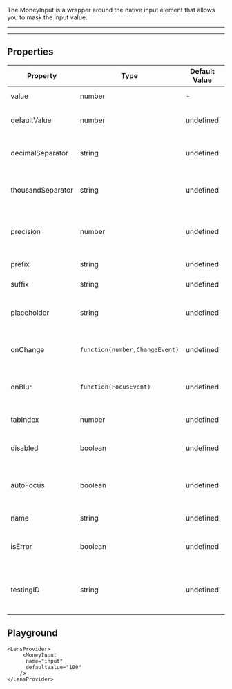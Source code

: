 
The MoneyInput is a wrapper around the native input element that allows you to mask the input value.

---

<LensProvider>
     <MoneyInput
      defaultValue={0}
      suffix="€"
    />
</LensProvider>

---

## Properties

|Property|Type|Default Value|Description|Required|
|---|---|---|---|---|
|value|number|-|Value of the input|No|
|defaultValue|number|undefined|Default value of the input|No|
|decimalSeparator|string|undefined|The decimal separator to use|No|
|thousandSeparator|string|undefined|The thousand separator to use|No|
|precision|number|undefined|The number of decimal places to use|No|
|prefix|string|undefined|The prefix to use|No|
|suffix|string|undefined|The suffix to use|No|
|placeholder|string|undefined|The placeholder to use for the input|No|
|onChange|`function(number,ChangeEvent)`|undefined|Callback for when the input changes|No|
|onBlur |`function(FocusEvent)`|undefined|Callback for when the input loses focus|No|
|tabIndex|number|undefined|The tab index of the input|No|
|disabled|boolean|undefined|Whether the input is disabled|No|
|autoFocus|boolean|undefined|Whether the input should be focused on mount|No|
|name|string|undefined|The name of the input|No|
|isError|boolean|undefined|Whether the input is in an error state|No|
|testingID| string | undefined | The id used for testing purposes.<br/>`<div data-testid="my-test-id"/>` |No|

## Playground

```tsx live
<LensProvider>
     <MoneyInput
      name="input"
      defaultValue="100"
    />
</LensProvider>
```